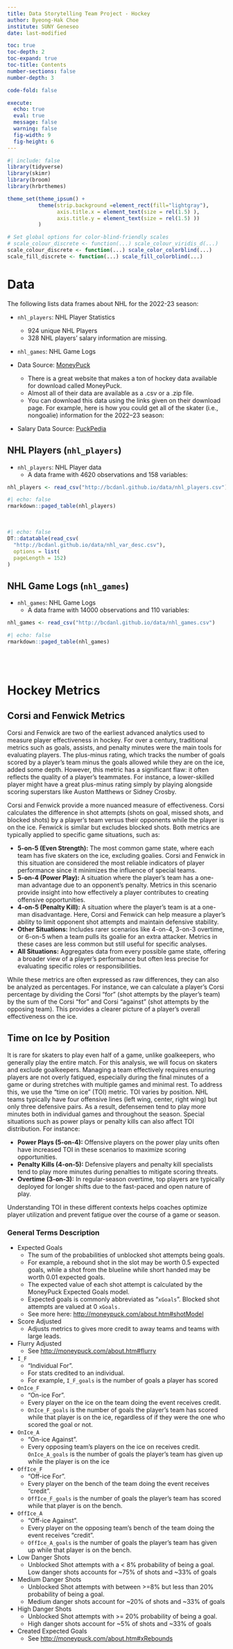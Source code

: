 ```yaml
---
title: Data Storytelling Team Project - Hockey
author: Byeong-Hak Choe
institute: SUNY Geneseo
date: last-modified

toc: true
toc-depth: 2
toc-expand: true
toc-title: Contents
number-sections: false
number-depth: 3

code-fold: false

execute:
  echo: true
  eval: true
  message: false
  warning: false
  fig-width: 9
  fig-height: 6
---
```

```r
#| include: false
library(tidyverse)
library(skimr)
library(broom)
library(hrbrthemes)

theme_set(theme_ipsum() +
          theme(strip.background =element_rect(fill="lightgray"),
                axis.title.x = element_text(size = rel(1.5) ),
                axis.title.y = element_text(size = rel(1.5) ))
          )

# Set global options for color-blind-friendly scales
# scale_colour_discrete <- function(...) scale_colour_viridis_d(...)
scale_colour_discrete <- function(...) scale_color_colorblind(...)
scale_fill_discrete <- function(...) scale_fill_colorblind(...)
```
 
# Data
The following lists data frames about NHL for the 2022-23 season:

- `nhl_players`: NHL Player Statistics
  - 924 unique NHL Players
  - 328 NHL players' salary information are missing.
- `nhl_games`: NHL Game Logs


- Data Source: [MoneyPuck](https://moneypuck.com/data.htm)
  - There is a great website that makes a ton of hockey data available for download called MoneyPuck. 
  - Almost all of their data are available as a .csv or a .zip file. 
  - You can download this data using the links given on their download page. For example, here is how you could get all of the skater (i.e., nongoalie) information for the 2022–23 season:
  
- Salary Data Source: [PuckPedia](https://puckpedia.com)

## NHL Players (`nhl_players`)

- `nhl_players`: NHL Player data
  - A data frame with 4620 observations and 158 variables:

```r
nhl_players <- read_csv("http://bcdanl.github.io/data/nhl_players.csv")
```

```r
#| echo: false
rmarkdown::paged_table(nhl_players)
```

<br>

```r
#| echo: false
DT::datatable(read_csv(
  "http://bcdanl.github.io/data/nhl_var_desc.csv"),
  options = list(
  pageLength = 152)
)
```



## NHL Game Logs (`nhl_games`)

- `nhl_games`: NHL Game Logs
  - A data frame with 14000 observations and 110 variables:

```r
nhl_games <- read_csv("http://bcdanl.github.io/data/nhl_games.csv")
```

```r
#| echo: false
rmarkdown::paged_table(nhl_games)
```

<br><br>



# Hockey Metrics

## Corsi and Fenwick Metrics
Corsi and Fenwick are two of the earliest advanced analytics used to measure player effectiveness in hockey. For over a century, traditional metrics such as goals, assists, and penalty minutes were the main tools for evaluating players. The plus-minus rating, which tracks the number of goals scored by a player's team minus the goals allowed while they are on the ice, added some depth. However, this metric has a significant flaw: it often reflects the quality of a player’s teammates. For instance, a lower-skilled player might have a great plus-minus rating simply by playing alongside scoring superstars like Auston Matthews or Sidney Crosby.

Corsi and Fenwick provide a more nuanced measure of effectiveness. Corsi calculates the difference in shot attempts (shots on goal, missed shots, and blocked shots) by a player’s team versus their opponents while the player is on the ice. Fenwick is similar but excludes blocked shots. Both metrics are typically applied to specific game situations, such as:

- **5-on-5 (Even Strength):** The most common game state, where each team has five skaters on the ice, excluding goalies. Corsi and Fenwick in this situation are considered the most reliable indicators of player performance since it minimizes the influence of special teams.
- **5-on-4 (Power Play):** A situation where the player's team has a one-man advantage due to an opponent’s penalty. Metrics in this scenario provide insight into how effectively a player contributes to creating offensive opportunities.
- **4-on-5 (Penalty Kill):** A situation where the player's team is at a one-man disadvantage. Here, Corsi and Fenwick can help measure a player’s ability to limit opponent shot attempts and maintain defensive stability.
- **Other Situations:** Includes rarer scenarios like 4-on-4, 3-on-3 overtime, or 6-on-5 when a team pulls its goalie for an extra attacker. Metrics in these cases are less common but still useful for specific analyses.
- **All Situations:** Aggregates data from every possible game state, offering a broader view of a player's performance but often less precise for evaluating specific roles or responsibilities.

While these metrics are often expressed as raw differences, they can also be analyzed as percentages. For instance, we can calculate a player's Corsi percentage by dividing the Corsi “for” (shot attempts by the player’s team) by the sum of the Corsi “for” and Corsi “against” (shot attempts by the opposing team). This provides a clearer picture of a player's overall effectiveness on the ice.

## Time on Ice by Position
It is rare for skaters to play even half of a game, unlike goalkeepers, who generally play the entire match. For this analysis, we will focus on skaters and exclude goalkeepers. Managing a team effectively requires ensuring players are not overly fatigued, especially during the final minutes of a game or during stretches with multiple games and minimal rest. 
To address this, we use the "time on ice" (TOI) metric. TOI varies by position. NHL teams typically have four offensive lines (left wing, center, right wing) but only three defensive pairs. As a result, defensemen tend to play more minutes both in individual games and throughout the season. Special situations such as power plays or penalty kills can also affect TOI distribution. For instance:

- **Power Plays (5-on-4):** Offensive players on the power play units often have increased TOI in these scenarios to maximize scoring opportunities.
- **Penalty Kills (4-on-5):** Defensive players and penalty kill specialists tend to play more minutes during penalties to mitigate scoring threats.
- **Overtime (3-on-3):** In regular-season overtime, top players are typically deployed for longer shifts due to the fast-paced and open nature of play.

Understanding TOI in these different contexts helps coaches optimize player utilization and prevent fatigue over the course of a game or season.


### General Terms	Description
- Expected Goals	
  - The sum of the probabilities of unblocked shot attempts being goals. 
  - For example, a rebound shot in the slot may be worth 0.5 expected goals, while a shot from the blueline while short handed may be worth 0.01 expected goals. 
  - The expected value of each shot attempt is calculated by the MoneyPuck Expected Goals model. 
  - Expected goals is commonly abbreviated as "`xGoals`". Blocked shot attempts are valued at 0 `xGoals.` 
  - See more here: [http://moneypuck.com/about.htm#shotModel](http://moneypuck.com/about.htm#shotModel)

- Score Adjusted	
  - Adjusts metrics to gives more credit to away teams and teams with large leads.

- Flurry Adjusted	
  - See [http://moneypuck.com/about.htm#flurry](http://moneypuck.com/about.htm#flurry)

- `I_F`	
  - "Individual For". 
  - For stats credited to an individual. 
  - For example, `I_F_goals` is the number of goals a player has scored

- `OnIce_F`	
  - "On-ice For". 
  - Every player on the ice on the team doing the event receives credit. 
  - `OnIce_F_goals` is the number of goals the player's team has scored while that player is on the ice, regardless of if they were the one who scored the goal or not.
  
- `OnIce_A`	
  - "On-ice Against". 
  - Every opposing team's players on the ice on receives credit. `OnIce_A_goals` is the number of goals the player's team has given up while the player is on the ice

- `OffIce_F`	
  - "Off-ice For". 
  - Every player on the bench of  the team doing the event receives "credit". 
  - `OffIce_F_goals` is the number of goals the player's team has scored while that player is on the bench.

- `OffIce_A`	
  - "Off-ice Against". 
  - Every player on the opposing team's bench of  the team doing the event receives "credit". 
  - `OffIce_A_goals` is the number of goals the player's team has given up while that player is on the bench.
  
- Low Danger Shots	
  - Unblocked Shot attempts with a < 8% probability of being a goal. Low danger shots accounts for ~75% of shots and ~33% of goals
  
- Medium Danger Shots	
  - Unblocked Shot attempts with between >=8% but less than 20% probability of being a goal. 
  - Medium danger shots account for ~20% of shots and ~33% of goals
  
- High Danger Shots	
  - Unblocked Shot attempts with >= 20% probability of being a goal. 
  - High danger shots account for ~5% of shots and ~33% of goals

- Created Expected Goals	
  - See [http://moneypuck.com/about.htm#xRebounds](http://moneypuck.com/about.htm#xRebounds)
